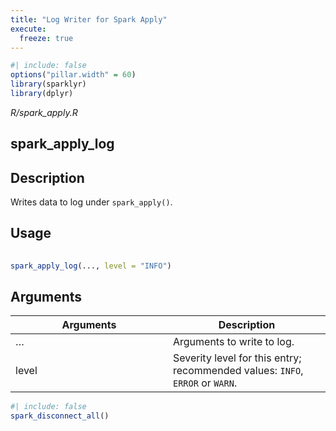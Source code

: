 ```yaml
---
title: "Log Writer for Spark Apply"
execute:
  freeze: true
---
```


```r
#| include: false
options("pillar.width" = 60)
library(sparklyr) 
library(dplyr)
```

*R/spark_apply.R*

## spark_apply_log

## Description
 Writes data to log under `spark_apply()`. 


## Usage
```r
 
spark_apply_log(..., level = "INFO") 
```

## Arguments
|Arguments|Description|
|---|---|
| ... | Arguments to write to log. |
| level | Severity level for this entry; recommended values: `INFO`, `ERROR` or `WARN`. |








```r
#| include: false
spark_disconnect_all()
```

